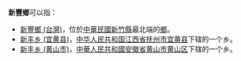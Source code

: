 '''新豐鄉'''可以指：
* [[新豐鄉_(台灣)|新豐鄉 (台灣)]]，位於[[中華民國|中華民國]][[新竹縣|新竹縣]]最北端的[[鄉|鄉]]。
* [[新丰乡_(宜黄县)|新丰乡 (宜黄县)]]，[[中华人民共和国|中华人民共和国]][[江西省|江西省]][[抚州市|抚州市]][[宜黄县|宜黄县]]下辖的一个乡。
* [[新丰乡_(黄山市)|新丰乡 (黄山市)]]，[[中華人民共和國|中華人民共和國]][[安徽省|安徽省]][[黄山市|黄山市]][[黄山区|黄山区]]下辖的一个乡。
{{disambig|X新豐鄉|Cat=三字中国乡名消歧義}}